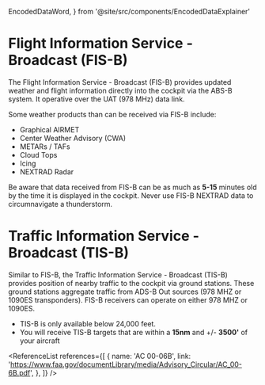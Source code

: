   EncodedDataWord,
} from '@site/src/components/EncodedDataExplainer'

# Flight Information Service - Broadcast (FIS-B)

The Flight Information Service - Broadcast (FIS-B) provides updated weather and
flight information directly into the cockpit via the ABS-B system. It operative
over the UAT (978 MHz) data link.

Some weather products than can be received via FIS-B include:

- Graphical AIRMET
- Center Weather Advisory (CWA)
- METARs / TAFs
- Cloud Tops
- Icing
- NEXTRAD Radar

Be aware that data received from FIS-B can be as much as **5-15** minutes old by
the time it is displayed in the cockpit. Never use FIS-B NEXTRAD data to
circumnavigate a thunderstorm.

# Traffic Information Service - Broadcast (TIS-B)

Similar to FIS-B, the Traffic Information Service - Broadcast (TIS-B) provides
position of nearby traffic to the cockpit via ground stations. These ground
stations aggregate traffic from ADS-B Out sources (978 MHZ or 1090ES
transponders). FIS-B receivers can operate on either 978 MHZ or 1090ES.

- TIS-B is only available below 24,000 feet.
- You will receive TIS-B targets that are within a **15nm** and +/- **3500'** of
  your aircraft

<ReferenceList
  references={[
    {
      name: 'AC 00-06B',
      link: 'https://www.faa.gov/documentLibrary/media/Advisory_Circular/AC_00-6B.pdf',
    },
  ]}
/>
